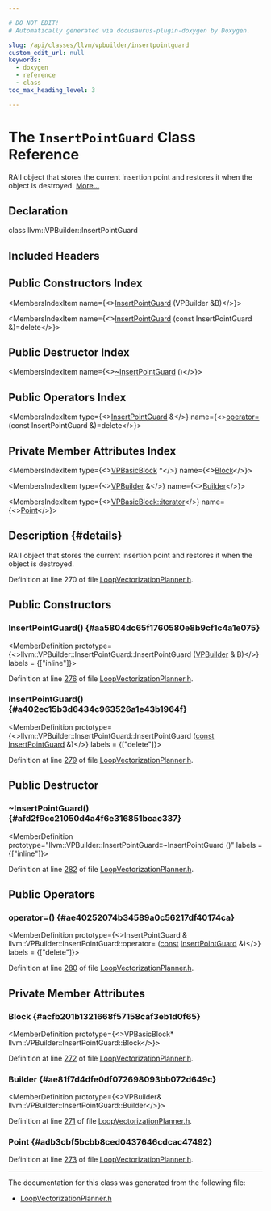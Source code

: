 ```yaml
---

# DO NOT EDIT!
# Automatically generated via docusaurus-plugin-doxygen by Doxygen.

slug: /api/classes/llvm/vpbuilder/insertpointguard
custom_edit_url: null
keywords:
  - doxygen
  - reference
  - class
toc_max_heading_level: 3

---
```





# The `InsertPointGuard` Class Reference

<DoxygenPage pluginConfig={pluginConfig}>

RAII object that stores the current insertion point and restores it when the object is destroyed. <a href="#details">More...</a>

## Declaration

<CodeBlock>class llvm::VPBuilder::InsertPointGuard</CodeBlock>

## Included Headers

<IncludesList>
<IncludesListItem
  filePath="Transforms/Vectorize/LoopVectorizationPlanner.h"
  permalink="/docs/api/files/lib/lib/transforms/lib/transforms/vectorize/loopvectorizationplanner-h"
  isLocal="true" />
</IncludesList>

## Public Constructors Index

<MembersIndex>

<MembersIndexItem
  name={<><a href="#aa5804dc65f1760580e8b9cf1c4a1e075">InsertPointGuard</a> (VPBuilder &amp;B)</>}>
</MembersIndexItem>

<MembersIndexItem
  name={<><a href="#a402ec15b3d6434c963526a1e43b1964f">InsertPointGuard</a> (const InsertPointGuard &amp;)=delete</>}>
</MembersIndexItem>

</MembersIndex>

## Public Destructor Index

<MembersIndex>

<MembersIndexItem
  name={<><a href="#afd2f9cc21050d4a4f6e316851bcac337">~InsertPointGuard</a> ()</>}>
</MembersIndexItem>

</MembersIndex>

## Public Operators Index

<MembersIndex>

<MembersIndexItem
  type={<><a href="/docs/api/classes/llvm/vpbuilder/insertpointguard">InsertPointGuard</a> &amp;</>}
  name={<><a href="#ae40252074b34589a0c56217df40174ca">operator=</a> (const InsertPointGuard &amp;)=delete</>}>
</MembersIndexItem>

</MembersIndex>

## Private Member Attributes Index

<MembersIndex>

<MembersIndexItem
  type={<><a href="/docs/api/classes/llvm/vpbasicblock">VPBasicBlock</a> &#42;</>}
  name={<><a href="#acfb201b1321668f57158caf3eb1d0f65">Block</a></>}>
</MembersIndexItem>

<MembersIndexItem
  type={<><a href="/docs/api/classes/llvm/vpbuilder">VPBuilder</a> &amp;</>}
  name={<><a href="#ae81f7d4dfe0df072698093bb072d649c">Builder</a></>}>
</MembersIndexItem>

<MembersIndexItem
  type={<><a href="/docs/api/classes/llvm/vpbasicblock/#a2fc75e7b63babbf776ed29cfed87ae65">VPBasicBlock::iterator</a></>}
  name={<><a href="#adb3cbf5bcbb8ced0437646cdcac47492">Point</a></>}>
</MembersIndexItem>

</MembersIndex>

## Description {#details}

RAII object that stores the current insertion point and restores it when the object is destroyed.

Definition at line 270 of file <a href="/docs/api/files/lib/lib/transforms/lib/transforms/vectorize/loopvectorizationplanner-h">LoopVectorizationPlanner.h</a>.

<SectionDefinition>

## Public Constructors

### InsertPointGuard() {#aa5804dc65f1760580e8b9cf1c4a1e075}

<MemberDefinition
  prototype={<>llvm::VPBuilder::InsertPointGuard::InsertPointGuard (<a href="/docs/api/classes/llvm/vpbuilder">VPBuilder</a> &amp; B)</>}
  labels = {["inline"]}>

Definition at line <a href="/docs/api/files/lib/lib/transforms/lib/transforms/vectorize/loopvectorizationplanner-h/#l00276">276</a> of file <a href="/docs/api/files/lib/lib/transforms/lib/transforms/vectorize/loopvectorizationplanner-h">LoopVectorizationPlanner.h</a>.
</MemberDefinition>

### InsertPointGuard() {#a402ec15b3d6434c963526a1e43b1964f}

<MemberDefinition
  prototype={<>llvm::VPBuilder::InsertPointGuard::InsertPointGuard (<a href="/docs/api/files/lib/lib/target/lib/target/aarch64/aarch64promoteconstant-cpp/#a90f8350fecae261c25be85d38b451bff">const</a> <a href="/docs/api/classes/llvm/vpbuilder/insertpointguard">InsertPointGuard</a> &amp;)</>}
  labels = {["delete"]}>

Definition at line <a href="/docs/api/files/lib/lib/transforms/lib/transforms/vectorize/loopvectorizationplanner-h/#l00279">279</a> of file <a href="/docs/api/files/lib/lib/transforms/lib/transforms/vectorize/loopvectorizationplanner-h">LoopVectorizationPlanner.h</a>.
</MemberDefinition>

</SectionDefinition>

<SectionDefinition>

## Public Destructor

### ~InsertPointGuard() {#afd2f9cc21050d4a4f6e316851bcac337}

<MemberDefinition
  prototype="llvm::VPBuilder::InsertPointGuard::~InsertPointGuard ()"
  labels = {["inline"]}>

Definition at line <a href="/docs/api/files/lib/lib/transforms/lib/transforms/vectorize/loopvectorizationplanner-h/#l00282">282</a> of file <a href="/docs/api/files/lib/lib/transforms/lib/transforms/vectorize/loopvectorizationplanner-h">LoopVectorizationPlanner.h</a>.
</MemberDefinition>

</SectionDefinition>

<SectionDefinition>

## Public Operators

### operator=() {#ae40252074b34589a0c56217df40174ca}

<MemberDefinition
  prototype={<>InsertPointGuard &amp; llvm::VPBuilder::InsertPointGuard::operator= (<a href="/docs/api/files/lib/lib/target/lib/target/aarch64/aarch64promoteconstant-cpp/#a90f8350fecae261c25be85d38b451bff">const</a> <a href="/docs/api/classes/llvm/vpbuilder/insertpointguard">InsertPointGuard</a> &amp;)</>}
  labels = {["delete"]}>

Definition at line <a href="/docs/api/files/lib/lib/transforms/lib/transforms/vectorize/loopvectorizationplanner-h/#l00280">280</a> of file <a href="/docs/api/files/lib/lib/transforms/lib/transforms/vectorize/loopvectorizationplanner-h">LoopVectorizationPlanner.h</a>.
</MemberDefinition>

</SectionDefinition>

<SectionDefinition>

## Private Member Attributes

### Block {#acfb201b1321668f57158caf3eb1d0f65}

<MemberDefinition
  prototype={<>VPBasicBlock&#42; llvm::VPBuilder::InsertPointGuard::Block</>}>

Definition at line <a href="/docs/api/files/lib/lib/transforms/lib/transforms/vectorize/loopvectorizationplanner-h/#l00272">272</a> of file <a href="/docs/api/files/lib/lib/transforms/lib/transforms/vectorize/loopvectorizationplanner-h">LoopVectorizationPlanner.h</a>.
</MemberDefinition>

### Builder {#ae81f7d4dfe0df072698093bb072d649c}

<MemberDefinition
  prototype={<>VPBuilder&amp; llvm::VPBuilder::InsertPointGuard::Builder</>}>

Definition at line <a href="/docs/api/files/lib/lib/transforms/lib/transforms/vectorize/loopvectorizationplanner-h/#l00271">271</a> of file <a href="/docs/api/files/lib/lib/transforms/lib/transforms/vectorize/loopvectorizationplanner-h">LoopVectorizationPlanner.h</a>.
</MemberDefinition>

### Point {#adb3cbf5bcbb8ced0437646cdcac47492}

<MemberDefinition
  prototype="VPBasicBlock::iterator llvm::VPBuilder::InsertPointGuard::Point">

Definition at line <a href="/docs/api/files/lib/lib/transforms/lib/transforms/vectorize/loopvectorizationplanner-h/#l00273">273</a> of file <a href="/docs/api/files/lib/lib/transforms/lib/transforms/vectorize/loopvectorizationplanner-h">LoopVectorizationPlanner.h</a>.
</MemberDefinition>

</SectionDefinition>

<hr/>

The documentation for this class was generated from the following file:

<ul>
<li><a href="/docs/api/files/lib/lib/transforms/lib/transforms/vectorize/loopvectorizationplanner-h">LoopVectorizationPlanner.h</a></li>
</ul>

</DoxygenPage>
